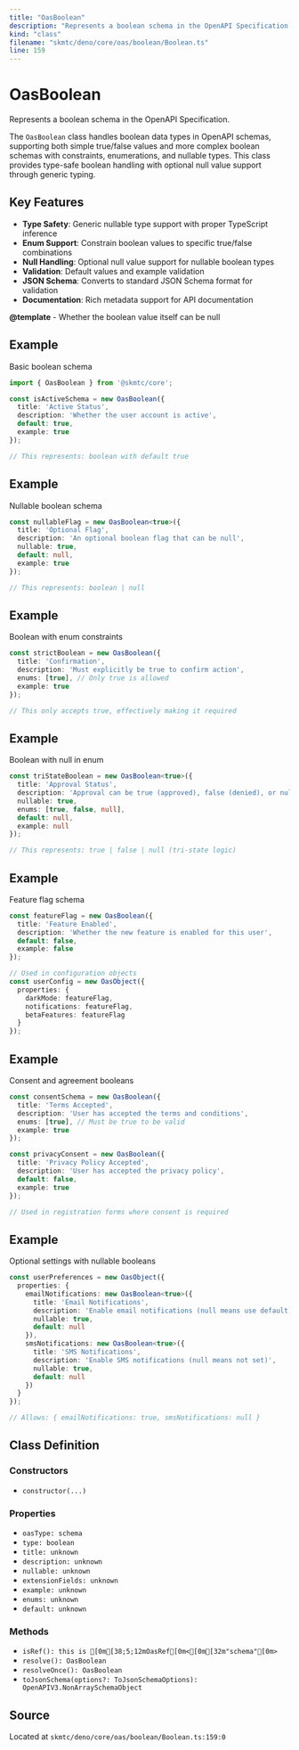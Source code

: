 ```yaml
---
title: "OasBoolean"
description: "Represents a boolean schema in the OpenAPI Specification."
kind: "class"
filename: "skmtc/deno/core/oas/boolean/Boolean.ts"
line: 159
---
```


# OasBoolean

Represents a boolean schema in the OpenAPI Specification.

The `OasBoolean` class handles boolean data types in OpenAPI schemas, supporting
both simple true/false values and more complex boolean schemas with constraints,
enumerations, and nullable types. This class provides type-safe boolean handling
with optional null value support through generic typing.

## Key Features

- **Type Safety**: Generic nullable type support with proper TypeScript inference
- **Enum Support**: Constrain boolean values to specific true/false combinations
- **Null Handling**: Optional null value support for nullable boolean types
- **Validation**: Default values and example validation
- **JSON Schema**: Converts to standard JSON Schema format for validation
- **Documentation**: Rich metadata support for API documentation


**@template** - Whether the boolean value itself can be null


## Example

Basic boolean schema
```typescript
import { OasBoolean } from '@skmtc/core';

const isActiveSchema = new OasBoolean({
  title: 'Active Status',
  description: 'Whether the user account is active',
  default: true,
  example: true
});

// This represents: boolean with default true
```


## Example

Nullable boolean schema
```typescript
const nullableFlag = new OasBoolean<true>({
  title: 'Optional Flag',
  description: 'An optional boolean flag that can be null',
  nullable: true,
  default: null,
  example: true
});

// This represents: boolean | null
```


## Example

Boolean with enum constraints
```typescript
const strictBoolean = new OasBoolean({
  title: 'Confirmation',
  description: 'Must explicitly be true to confirm action',
  enums: [true], // Only true is allowed
  example: true
});

// This only accepts true, effectively making it required
```


## Example

Boolean with null in enum
```typescript
const triStateBoolean = new OasBoolean<true>({
  title: 'Approval Status',
  description: 'Approval can be true (approved), false (denied), or null (pending)',
  nullable: true,
  enums: [true, false, null],
  default: null,
  example: null
});

// This represents: true | false | null (tri-state logic)
```


## Example

Feature flag schema
```typescript
const featureFlag = new OasBoolean({
  title: 'Feature Enabled',
  description: 'Whether the new feature is enabled for this user',
  default: false,
  example: false
});

// Used in configuration objects
const userConfig = new OasObject({
  properties: {
    darkMode: featureFlag,
    notifications: featureFlag,
    betaFeatures: featureFlag
  }
});
```


## Example

Consent and agreement booleans
```typescript
const consentSchema = new OasBoolean({
  title: 'Terms Accepted',
  description: 'User has accepted the terms and conditions',
  enums: [true], // Must be true to be valid
  example: true
});

const privacyConsent = new OasBoolean({
  title: 'Privacy Policy Accepted',
  description: 'User has accepted the privacy policy',
  default: false,
  example: true
});

// Used in registration forms where consent is required
```


## Example

Optional settings with nullable booleans
```typescript
const userPreferences = new OasObject({
  properties: {
    emailNotifications: new OasBoolean<true>({
      title: 'Email Notifications',
      description: 'Enable email notifications (null means use default)',
      nullable: true,
      default: null
    }),
    smsNotifications: new OasBoolean<true>({
      title: 'SMS Notifications',
      description: 'Enable SMS notifications (null means not set)',
      nullable: true,
      default: null
    })
  }
});

// Allows: { emailNotifications: true, smsNotifications: null }
```

## Class Definition

### Constructors

- `constructor(...)`

### Properties

- `oasType: schema`
- `type: boolean`
- `title: unknown`
- `description: unknown`
- `nullable: unknown`
- `extensionFields: unknown`
- `example: unknown`
- `enums: unknown`
- `default: unknown`

### Methods

- `isRef(): this is [0m[38;5;12mOasRef[0m<[0m[32m"schema"[0m>`
- `resolve(): OasBoolean`
- `resolveOnce(): OasBoolean`
- `toJsonSchema(options?: ToJsonSchemaOptions): OpenAPIV3.NonArraySchemaObject`

## Source

Located at `skmtc/deno/core/oas/boolean/Boolean.ts:159:0`
